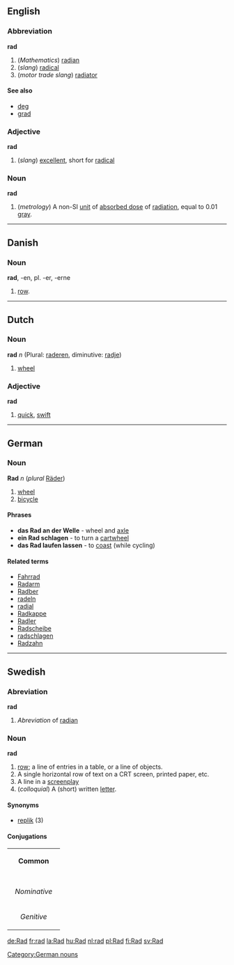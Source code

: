==English==
===Abbreviation===
'''rad'''

#(''Mathematics'') [[radian]]
#(''slang'') [[radical]]
#(''motor trade slang'') [[radiator]]

====See also====
*[[deg]]
*[[grad]]

===Adjective===
'''rad'''

#(''slang'') [[excellent]], short for [[radical]]

===Noun===
'''rad'''

#(''metrology'') A non-SI [[unit]] of [[absorbed dose]] of [[radiation]], equal to 0.01 [[gray]].

----

==Danish==
===Noun===
'''rad''', -en, pl. -er, -erne

# [[row]].

----
==Dutch==
===Noun===
'''rad''' ''n'' (Plural: [[raderen]], diminutive: [[radje]])

# [[wheel]]

===Adjective===
'''rad'''

# [[quick]], [[swift]]

----
==German== [[Category:German nouns]]
===Noun===
'''Rad''' ''n'' (''plural'' [[Räder]])

# [[wheel]]
# [[bicycle]]

====Phrases====
* '''das Rad an der Welle''' - wheel and [[axle]]
* '''ein Rad schlagen''' - to turn a [[cartwheel]]
* '''das Rad laufen lassen''' - to [[coast]] (while cycling)

====Related terms====
*[[Fahrrad]]
*[[Radarm]]
*[[Radber]]
*[[radeln]]
*[[radial]]
*[[Radkappe]]
*[[Radler]]
*[[Radscheibe]]
*[[radschlagen]]
*[[Radzahn]]

----

==Swedish==
===Abreviation===
'''rad'''
#''Abreviation'' of [[radian]]

===Noun===
'''rad''' 
# [[row]]; a line of entries in a table, or a line of objects.
# A single horizontal row of text on a CRT screen, printed paper, etc.
# A line in a [[screenplay]]
# (''colloquial'') A (short) written [[letter]].


====Synonyms====
*[[replik]] (3)
====Conjugations====
{| border=1 cellspacing=0 
| bgcolor=#FFFFF0 colspan=5 align=center | '''Common''' 
|- 
|- bgcolor=#FFFFF0 align=center 
! rowspan=2 | 
| colspan=2 width=105 | ''Singular'' 
| colspan=2 | ''Plural'' 
|- bgcolor=#FFFFF0 align=center 
| width=105 | ''Indefinite'' 
| width=105 | ''Definite'' 
| width=105 | ''Indefinite'' 
|  width=105 | ''Definite'' 
|- align=center 
| width=105 bgcolor=#FFFFF0 | ''Nominative'' 
| [[rad]] 
| [[raden]] 
| [[rader]] 
| [[raderna]] 
|- align=center 
| width=105 bgcolor=#FFFFF0 | ''Genitive'' 
| [[rads]] 
| [[radens]] 
| [[raders]] 
| [[radernas]] 
|}

[[de:Rad]]
[[fr:rad]]
[[la:Rad]]
[[hu:Rad]]
[[nl:rad]]
[[pl:Rad]]
[[fi:Rad]]
[[sv:Rad]]